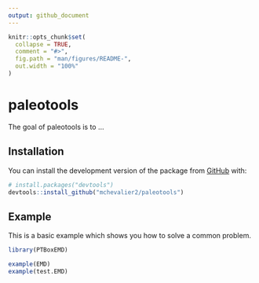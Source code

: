 ```yaml
---
output: github_document
---
```


<!-- README.md is generated from README.Rmd. Please edit that file -->

```r
knitr::opts_chunk$set(
  collapse = TRUE,
  comment = "#>",
  fig.path = "man/figures/README-",
  out.width = "100%"
)
```

# paleotools

<!-- badges: start -->
<!-- badges: end -->

The goal of paleotools is to ...

## Installation

You can install the development version of the package from [GitHub](https://github.com/) with:

``` r
# install.packages("devtools")
devtools::install_github("mchevalier2/paleotools")
```

## Example

This is a basic example which shows you how to solve a common problem.

```r
library(PTBoxEMD)

example(EMD)
example(test.EMD)

```
